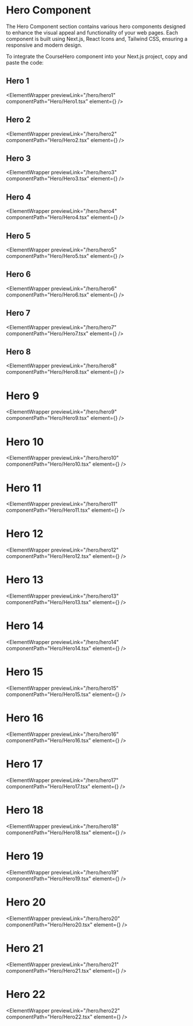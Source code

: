 

# Hero Component

The Hero Component section contains various hero components designed to enhance the visual appeal and functionality of your web pages. Each component is built using Next.js, React Icons and, Tailwind CSS, ensuring a responsive and modern design.

To integrate the CourseHero component into your Next.js project, copy and paste the code:

## Hero 1

<ElementWrapper
  previewLink="/hero/hero1"
  componentPath="Hero/Hero1.tsx"
  element={<Hero1 />}
/>

## Hero 2

<ElementWrapper
  previewLink="/hero/hero2"
  componentPath="Hero/Hero2.tsx"
  element={<Hero2 />}
/>

## Hero 3

<ElementWrapper
  previewLink="/hero/hero3"
  componentPath="Hero/Hero3.tsx"
  element={<Hero3 />}
/>

## Hero 4

<ElementWrapper
  previewLink="/hero/hero4"
  componentPath="Hero/Hero4.tsx"
  element={<Hero4 />}
/>

## Hero 5

<ElementWrapper
  previewLink="/hero/hero5"
  componentPath="Hero/Hero5.tsx"
  element={<Hero5 />}
/>

## Hero 6

<ElementWrapper
  previewLink="/hero/hero6"
  componentPath="Hero/Hero6.tsx"
  element={<Hero6 />}
/>

## Hero 7

<ElementWrapper
  previewLink="/hero/hero7"
  componentPath="Hero/Hero7.tsx"
  element={<Hero7 />}
/>

## Hero 8

<ElementWrapper
  previewLink="/hero/hero8"
  componentPath="Hero/Hero8.tsx"
  element={<Hero8 />}
/>

# Hero 9

<ElementWrapper
  previewLink="/hero/hero9"
  componentPath="Hero/Hero9.tsx"
  element={<Hero9 />}
/>

# Hero 10

<ElementWrapper
  previewLink="/hero/hero10"
  componentPath="Hero/Hero10.tsx"
  element={<Hero10 />}
/>

# Hero 11

<ElementWrapper
  previewLink="/hero/hero11"
  componentPath="Hero/Hero11.tsx"
  element={<Hero11 />}
/>

# Hero 12

<ElementWrapper
  previewLink="/hero/hero12"
  componentPath="Hero/Hero12.tsx"
  element={<Hero12 />}
/>

# Hero 13

<ElementWrapper
  previewLink="/hero/hero13"
  componentPath="Hero/Hero13.tsx"
  element={<Hero13 />}
/>

# Hero 14

<ElementWrapper
  previewLink="/hero/hero14"
  componentPath="Hero/Hero14.tsx"
  element={<Hero14 />}
/>

# Hero 15

<ElementWrapper
  previewLink="/hero/hero15"
  componentPath="Hero/Hero15.tsx"
  element={<Hero15 />}
/>

# Hero 16

<ElementWrapper
  previewLink="/hero/hero16"
  componentPath="Hero/Hero16.tsx"
  element={<Hero16 />}
/>

# Hero 17

<ElementWrapper
  previewLink="/hero/hero17"
  componentPath="Hero/Hero17.tsx"
  element={<Hero17 />}
/>

# Hero 18

<ElementWrapper
  previewLink="/hero/hero18"
  componentPath="Hero/Hero18.tsx"
  element={<Hero18 />}
/>

# Hero 19

<ElementWrapper
  previewLink="/hero/hero19"
  componentPath="Hero/Hero19.tsx"
  element={<Hero19 />}
/>

# Hero 20

<ElementWrapper
  previewLink="/hero/hero20"
  componentPath="Hero/Hero20.tsx"
  element={<Hero20 />}
/>

# Hero 21

<ElementWrapper
  previewLink="/hero/hero21"
  componentPath="Hero/Hero21.tsx"
  element={<Hero21 />}
/>

# Hero 22

<ElementWrapper
  previewLink="/hero/hero22"
  componentPath="Hero/Hero22.tsx"
  element={<Hero22 />}
/>
